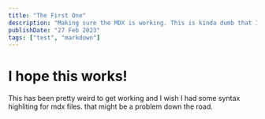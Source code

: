```yaml
---
title: "The First One"
description: "Making sure the MDX is working. This is kinda dumb that I have a 50 character minimum for a description but whatever"
publishDate: "27 Feb 2023"
tags: ["test", "markdown"]
---
```


# I hope this works! 

This has been pretty weird to get working and I wish I had some syntax highliting for mdx files. that might be a problem down the road.
